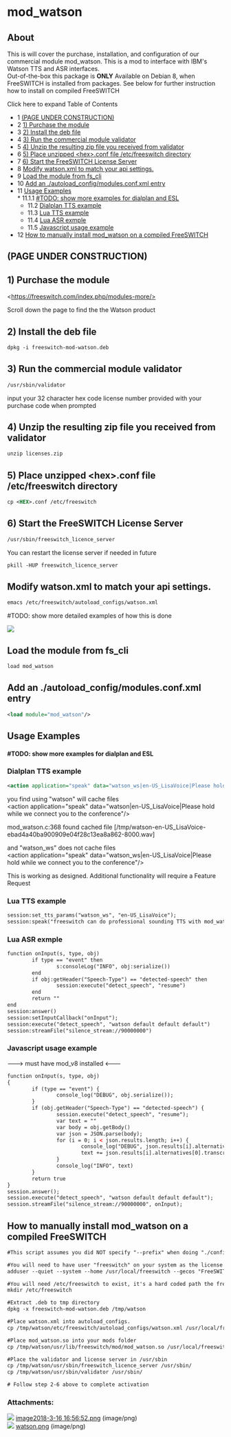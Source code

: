 
# mod_watson 

 

## About

This is will cover the purchase, installation, and configuration of our commercial module mod\_watson. This is a mod to interface with IBM's Watson TTS and ASR interfaces.  
Out-of-the-box this package is **ONLY** Available on Debian 8, when FreeSWITCH is installed from packages. See below for further instruction how to install on compiled FreeSWITCH

Click here to expand Table of Contents

* 1 [(PAGE UNDER CONSTRUCTION)](#page-under-construction)
* 2 [1) Purchase the module](#1-purchase-the-module)
* 3 [2) Install the deb file](#2-install-the-deb-file)
* 4 [3) Run the commercial module validator](#3-run-the-commercial-module-validator)
* 5 [4) Unzip the resulting zip file you received from validator](#4-unzip-the-resulting-zip-file-you-received-from-validator)
* 6 [5) Place unzipped \<hex>.conf file /etc/freeswitch directory](#5-place-unzipped-hexconf-file-etcfreeswitch-directory)
* 7 [6) Start the FreeSWITCH License Server](#6-start-the-freeswitch-license-server)
* 8 [Modify watson.xml to match your api settings.](#modify-watsonxml-to-match-your-api-settings)
* 9 [Load the module from fs\_cli](#load-the-module-from-fs_cli)
* 10 [Add an ./autoload\_config/modules.conf.xml entry](#add-an-autoload_configmodulesconfxml-entry)
* 11 [Usage Examples](#usage-examples)  
      * 11.1.1 [#TODO: show more examples for dialplan and ESL](#todo-show-more-examples-for-dialplan-and-esl)  
   * 11.2 [Dialplan TTS example](#dialplan-tts-example)  
   * 11.3 [Lua TTS example](#lua-tts-example)  
   * 11.4 [Lua ASR exmple](#lua-asr-exmple)  
   * 11.5 [Javascript usage example](#javascript-usage-example)
* 12 [How to manually install mod\_watson on a compiled FreeSWITCH](#how-to-manually-install-mod_watson-on-a-compiled-freeswitch)

## (PAGE UNDER CONSTRUCTION)

## 1) Purchase the module

\<https://freeswitch.com/index.php/modules-more/>

Scroll down the page to find the the Watson product

## 2) Install the deb file

```xml
dpkg -i freeswitch-mod-watson.deb
```

## 3) Run the commercial module validator

```xml
/usr/sbin/validator 
```

input your 32 character hex code license number provided with your purchase code when prompted

## 4) Unzip the resulting zip file you received from validator

```xml
unzip licenses.zip
```

## 5) Place unzipped \<hex>.conf file /etc/freeswitch directory

```xml
cp <HEX>.conf /etc/freeswitch
```

## 6) Start the FreeSWITCH License Server

```xml
/usr/sbin/freeswitch_licence_server
```

You can restart the license server if needed in future

```xml
pkill -HUP freeswitch_licence_server
```

## Modify watson.xml to match your api settings.

```xml
emacs /etc/freeswitch/autoload_configs/watson.xml
```

#TODO: show more detailed examples of how this is done

![](/attachments/16352039/17694839.png)  

## Load the module from fs_cli

```xml
load mod_watson
```

## Add an ./autoload_config/modules.conf.xml entry

```xml
<load module="mod_watson"/>
```

## Usage Examples

#### #TODO: show more examples for dialplan and ESL

### Dialplan TTS example

```xml
<action application="speak" data="watson_ws|en-US_LisaVoice|Please hold while we connect you to the conference"/>
```

you find using "watson" will cache files  
\<action application="speak" data="watson|en-US\_LisaVoice|Please hold while we connect you to the conference"/>
  
mod\_watson.c:368 found cached file \[/tmp/watson-en-US\_LisaVoice-ebad4a40ba900909e04f28c13ea8a862-8000.wav\]  
  
and "watson\_ws" does not cache files  
\<action application="speak" data="watson\_ws|en-US\_LisaVoice|Please hold while we connect you to the conference"/>
  
This is working as designed. Additional functionality will require a Feature Request

### Lua TTS example

```xml
session:set_tts_params("watson_ws", "en-US_LisaVoice");
session:speak("freeswitch can do professional sounding TTS with mod_watson");
```

### Lua ASR exmple

```xml
function onInput(s, type, obj)
        if type == "event" then
                s:consoleLog("INFO", obj:serialize())
        end
        if obj:getHeader("Speech-Type") == "detected-speech" then
                session:execute("detect_speech", "resume")
        end
        return ""
end
session:answer()
session:setInputCallback("onInput");
session:execute("detect_speech", "watson default default default")
session:streamFile("silence_stream://90000000")
```

### Javascript usage example

\---> must have mod\_v8 installed \<---

```xml
function onInput(s, type, obj)
{
        if (type == "event") {
                console_log("DEBUG", obj.serialize());
        }
        if (obj.getHeader("Speech-Type") == "detected-speech") {
                session.execute("detect_speech", "resume");
                var text = ""
                var body = obj.getBody()
                var json = JSON.parse(body);
                for (i = 0; i < json.results.length; i++) {
                        console_log("DEBUG", json.results[i].alternatives[0].confidence)
                        text += json.results[i].alternatives[0].transcript;
                }
                console_log("INFO", text)
        }
        return true
}
session.answer();
session.execute("detect_speech", "watson default default default");
session.streamFile("silence_stream://90000000", onInput);
```

## How to manually install mod_watson on a compiled FreeSWITCH

```xml
#This script assumes you did NOT specify "--prefix" when doing "./configure", thus have the default non-FHS layout (a.k.a /usr/local/freeswitch directory structure)

#You will need to have user "freeswitch" on your system as the license server switches to that user once started.
adduser --quiet --system --home /usr/local/freeswitch --gecos "FreeSWITCH" --ingroup freeswitch freeswitch --disabled-password

#You will need /etc/freeswitch to exist, it's a hard coded path the freeswitch_licence_server will scan for license conf files
mkdir /etc/freeswitch

#Extract .deb to tmp directory
dpkg -x freeswitch-mod-watson.deb /tmp/watson

#Place watson.xml into autoload_configs.
cp /tmp/watson/etc/freeswitch/autoload_configs/watson.xml /usr/local/freeswitch/conf/autoload_configs/

#Place mod_watson.so into your mods folder
cp /tmp/watson/usr/lib/freeswitch/mod/mod_watson.so /usr/local/freeswitch/mod/

#Place the validator and license server in /usr/sbin
cp /tmp/watson/usr/sbin/freeswitch_licence_server /usr/sbin/
cp /tmp/watson/usr/sbin/validator /usr/sbin/

# Follow step 2-6 above to complete activation
```

### Attachments:

![](/images/icons/bullet_blue.gif) [image2018-3-16 16:56:52.png](/attachments/16352039/16354952.png) (image/png)  
![](/images/icons/bullet_blue.gif) [watson.png](/attachments/16352039/17694839.png) (image/png)  


